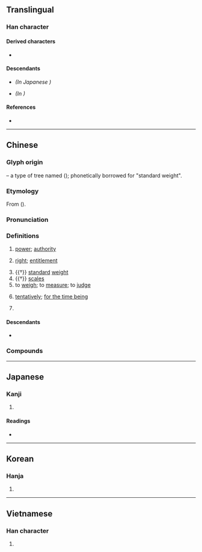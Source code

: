 {{also|权|権}}
{{character info/new}}
==Translingual==
{{Han simplified forms|權|権|权}}

===Han character===
{{Han char|rn=75|rad=木|as=18|sn=22|four=44914|canj=DTRG|ids=⿰木雚}}

====Derived characters====
* {{l|mul|[[𪈻]]}}

====Descendants====
* {{l|mul|[[権]]}} ''(In Japanese {{w|shinjitai}})''
* {{l|mul|[[权]]}} ''(In {{w|simplified Chinese}})''

====References====
* {{Han ref|kx=0563.190|dkj=15926|dj=0951.320|hdz=21319.060|uh=6B0A|ud=27402|bh=C576|bd=50550}}

----

==Chinese==
{{zh-forms|s=权|alt=㩲,権}}
{{zh-wp|zh:權姓}}

===Glyph origin===
{{Han etym}}
{{Han compound|木|雚|c1=s|c2=p|t1=tree|ls=psc}} – a type of tree named {{lang|zh|黃華}} (''{{w|Shuowen}}''); phonetically borrowed for "standard weight".

===Etymology===
From {{och-l|拳|fist}} ({{zh-ref|Schuessler, 2007}}).

===Pronunciation===
{{zh-pron
|m=quán
|c=kyun4
|h=pfs=khièn;gd=kian2
|md=guòng
|mn=qz,twv,xm,zz:koân/tw:khoân
|mn-t=kuang5/kuêng5
|mn-t_note=kuang5 - Shantou; kuêng5 - Chaozhou
|w=3jjyoe
|mc=y
|oc=y
|cat=n
}}

===Definitions===
{{zh-hanzi}}

# [[power]]; [[authority]]
#: {{zh-x|權力|power; authority}}
# [[right]]; [[entitlement]]
#: {{zh-x|權利|right}}
#: {{zh-x|投票權|'''right''' to vote}}
# {{†}} [[standard]] [[weight]]
# {{†}} [[scales]]
# to [[weigh]]; to [[measure]]; to [[judge]]
#: {{zh-x|權衡|to weigh; to judge}}
# [[tentatively]]; [[for the time being]]
#: {{zh-x|權且|for the time being}}
#: {{zh-x|權宜之計|temporary measure; stopgap}}
# {{surname|lang=zh}}

====Descendants====
* {{desc|bor=1|za|gienz}}

===Compounds===
{{zh-der|三權分立|三權憲法|中央集權|主權|主權國|事權|五權分立|五權憲法|人微權輕|人格權|人權|人權宣言|人權運動|代位權|任免權|佃權|使用權|侵權行為|倚勢挾權|偽政權|傀儡政權|債權|債權人|債權憑證|優先權|先議權|免責權|全權|全權代表|全權公使|公權|公權力|公民權|公訴權|共益權|兵不厭權|兵權|兵馬大權|兼權熟計|分權|刑事主權|初夜權|別除權|利權|制憲權|制海權|制空權|創制權|加權指數|加權計分|占有權|參政權|反經行權|司法權|同意權|君權|君權時代|君權神授|否決權|喪權|喪權辱國|四權分立|國會主權|國權|國民權|地上權|地方分權|地權|均權|均權制度|外交特權|大權|大權在握|大權旁落|大權獨攬|天權|天賦人權|夫權|失權|奪權|女權|女權主義|女權運動|姓名權|威權|婦奪夫權|子母相權|守經達權|宗主權|實權|將相雙權|專利權|專國弄權|專權|專賣權|居留權|工作權|工業權|平均地權|平權|平等權|庇護權|弄權|引水權|強權|強權外交|強權政治|彈劾權|得權重任|從權|復權|應機權變|應權通變|所有權|所有權狀|承購權|把權|抓權|投票權|抵抗權|抵押權|招權納賂|招權納賄|招權納賕|拿權|挾勢弄權|挾權倚勢|捕魚權|授權|掌權|撤銷權|擅權|擔保權|擔保物權|擴權|攬權|攬權納賄|政權|政權機關|既得權|日照權|智能權|朱權|柳公權|棄權|業主權益|極權|極權主義|極權國家|極權政治|權且|權代|權位|權佞|權傾中外|權傾天下|權充|權典|權利|權利法案|權利金|權制|權力|權力均衡|權力結構|權力鬥爭|權勢|權奇|權威|權威管教|權宜|權宜之計|權家|權寵|權幸|權府|權度|權數|權時|權杖|權柄|權概|權略|權益|權能|權能區分|權臣|權術|權衡|權衡輕重|權要|權詐|權謀|權變|權變鋒出|權豪勢要|權責|權貴|權貴顯要|權軸|權輿|權量|權鈞力齊|權門|權限|權首|殺生之權|母權|比權量力|民權|民權主義|民權初步|民權運動|水利權|水權|永佃權|決定權|治外法權|治權|法權|波布政權|海上權|海權時代|海洋權|無權|爭權|爭權奪利|爭權攘利|父權|版權|版權所有|版權頁|物權|特權|獨享權益|生殺之權|生殺大權|產權|男女平權|男權|當權|發言權|皇權|監察權|直接民權|直鼻權腮|知識產權|礦業權|神權|神權時代|私權|竊弄威權|立法權|管理權|管轄權|糾正權|糾舉權|紅色政權|統帥權|統治權|經濟人權|經達權變|緊追權|緘默權|繼承權|罷免權|考試權|職權|股東權益|股權|自由權|自益權|航權|著作權|著作權法|行政權|行權|行權立斷|表決權|被選舉權|複決權|褫奪公權|親權|解散權|設定質權|訴權|訴願權|調查權|請求權|請願權|警察權|豁免權|財權|財產權|貪權竊柄|質權|起訴權|越權|趨權附勢|軍權|追索權|追訴權|通權達變|通行權|達權|達權知變|達權通變|選舉權|金權政治|鍾離權|間接民權|防衛權|除權|除權判決|隱私權|集權|霸權|革命民權|領空權|權當|有權|教權主義}}

----

==Japanese==
{{ja-kanji forms|権|權}}

===Kanji===
{{ja-kanji|grade=|rs=木18|shin=権}}

# {{kyujitai|権}}

====Readings====
* {{ja-readings|on=[[けん]] (ken), [[ごん]] (gon)|kun=[[おもり]] (omori), [[はかる]] (hakaru), [[かり]] (kari)}}

----

==Korean==

===Hanja===
{{ko-hanja|hangeul=권|eumhun=권세|rv=gwon|mr=kwŏn|y=kwen}}

# {{defn|lang=ko|sort=木18}}

----

==Vietnamese==

===Han character===
{{vi-hantu|[[quyền]], [[quàn]]|rs=木18}}

# {{defn|lang=vi|sort=木18}}